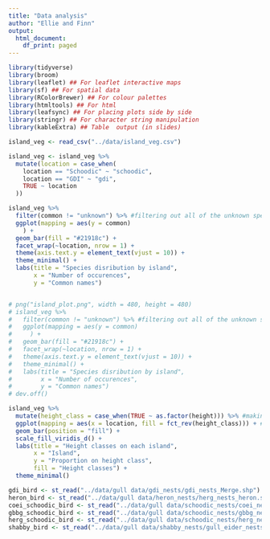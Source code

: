 ```yaml
---
title: "Data analysis"
author: "Ellie and Finn"
output:
  html_document:
    df_print: paged
---
```

```r
library(tidyverse)
library(broom)
library(leaflet) ## For leaflet interactive maps
library(sf) ## For spatial data
library(RColorBrewer) ## For colour palettes
library(htmltools) ## For html
library(leafsync) ## For placing plots side by side
library(stringr) ## For character string manipulation
library(kableExtra) ## Table  output (in slides)
```

```r
island_veg <- read_csv("../data/island_veg.csv")
```

```r
island_veg <- island_veg %>%
  mutate(location = case_when(
    location == "Schoodic" ~ "schoodic",
    location == "GDI" ~ "gdi",
    TRUE ~ location
  ))
```


```r
island_veg %>%
  filter(common != "unknown") %>% #filtering out all of the unknown species
  ggplot(mapping = aes(y = common)
    ) +
  geom_bar(fill = "#21918c") +
  facet_wrap(~location, nrow = 1) +
  theme(axis.text.y = element_text(vjust = 10)) +
  theme_minimal() + 
  labs(title = "Species disribution by island",
       x = "Number of occurences",
       y = "Common names")


# png("island_plot.png", width = 480, height = 480)
# island_veg %>%
#   filter(common != "unknown") %>% #filtering out all of the unknown species
#   ggplot(mapping = aes(y = common)
#     ) +
#   geom_bar(fill = "#21918c") +
#   facet_wrap(~location, nrow = 1) +
#   theme(axis.text.y = element_text(vjust = 10)) +
#   theme_minimal() + 
#   labs(title = "Species disribution by island",
#        x = "Number of occurences",
#        y = "Common names")
# dev.off()
```
```r
island_veg %>%
  mutate(height_class = case_when(TRUE ~ as.factor(height))) %>% #making height class a factor variable in order to use it in a bar chart
  ggplot(mapping = aes(x = location, fill = fct_rev(height_class))) + #reversing height class so the tallest appears on top
  geom_bar(position = "fill") +
  scale_fill_viridis_d() +
  labs(title = "Height classes on each island",
       x = "Island",
       y = "Proportion on height class",
       fill = "Height classes") +
  theme_minimal()
```
```r
gdi_bird <- st_read("../data/gull data/gdi_nests/gdi_nests_Merge.shp")
heron_bird <- st_read("../data/gull data/heron_nests/herg_nests_heron.shp")
coei_schoodic_bird <- st_read("../data/gull data/schoodic_nests/coei_nests.shp")
gbbg_schoodic_bird <- st_read("../data/gull data/schoodic_nests/gbbg_nests.shp")
herg_schoodic_bird <- st_read("../data/gull data/schoodic_nests/herg_nests.shp")
shabby_bird <- st_read("../data/gull data/shabby_nests/gull_eider_nests.shp")
```

